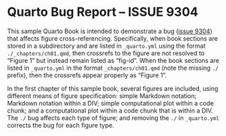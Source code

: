 # Quarto Bug Report -- ISSUE 9304

This sample Quarto Book is intended to demonstrate a bug ([issue 9304](https://github.com/quarto-dev/quarto-cli/issues/9304)) that affects figure cross-referencing. Specifically, when book sections are stored in a subdirectory and are listed in `_quarto.yml` using the format `./_chapters/ch01.qmd`, then crossrefs to the figure are not resolved to "Figure 1" but instead remain listed as "fig-id". When the book sections are listed in `_quarto.yml` in the format `_chapters/ch01.qmd`  (note the missing `./` prefix), then the crossrefs appear properly as "Figure 1".

In the first chapter of this sample book, several figures are included, using different means of figure specification: simple Markdown notation; Markdown notation within a DIV; simple computational plot within a code chunk; and a computational plot within a code chunk that is within a DIV. The `./` bug affects each type of figure; and removing the `./` in `_quarto.yml` corrects the bug for each figure type.
